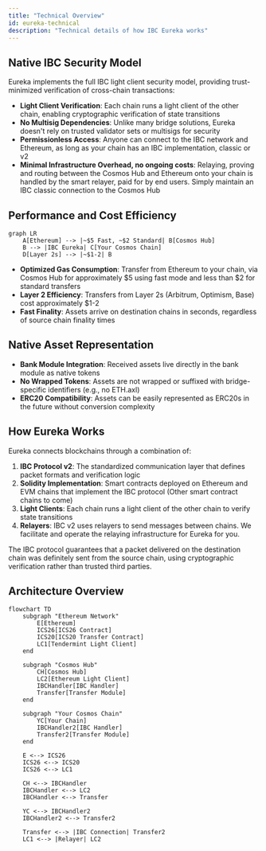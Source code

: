 ```yaml
---
title: "Technical Overview"
id: eureka-technical
description: "Technical details of how IBC Eureka works"
---
```


## Native IBC Security Model

Eureka implements the full IBC light client security model, providing trust-minimized verification of cross-chain transactions:

- **Light Client Verification**: Each chain runs a light client of the other chain, enabling cryptographic verification of state transitions
- **No Multisig Dependencies**: Unlike many bridge solutions, Eureka doesn't rely on trusted validator sets or multisigs for security
- **Permissionless Access**: Anyone can connect to the IBC network and Ethereum, as long as your chain has an IBC implementation, classic or v2
- **Minimal Infrastructure Overhead, no ongoing costs**: Relaying, proving and routing between the Cosmos Hub and Ethereum onto your chain is handled by the smart relayer, paid for by end users. Simply maintain an IBC classic connection to the Cosmos Hub

## Performance and Cost Efficiency

```mermaid
graph LR
    A[Ethereum] --> |~$5 Fast, ~$2 Standard| B[Cosmos Hub]
    B --> |IBC Eureka| C[Your Cosmos Chain]
    D[Layer 2s] --> |~$1-2| B
```

- **Optimized Gas Consumption**: Transfer from Ethereum to your chain, via Cosmos Hub for approximately \$5 using fast mode and less than \$2 for standard transfers
- **Layer 2 Efficiency**: Transfers from Layer 2s (Arbitrum, Optimism, Base) cost approximately $1-2
- **Fast Finality**: Assets arrive on destination chains in seconds, regardless of source chain finality times

## Native Asset Representation

- **Bank Module Integration**: Received assets live directly in the bank module as native tokens
- **No Wrapped Tokens**: Assets are not wrapped or suffixed with bridge-specific identifiers (e.g., no ETH.axl)
- **ERC20 Compatibility**: Assets can be easily represented as ERC20s in the future without conversion complexity

## How Eureka Works

Eureka connects blockchains through a combination of:

1. **IBC Protocol v2**: The standardized communication layer that defines packet formats and verification logic
2. **Solidity Implementation**: Smart contracts deployed on Ethereum and EVM chains that implement the IBC protocol (Other smart contract chains to come)
3. **Light Clients**: Each chain runs a light client of the other chain to verify state transitions
4. **Relayers**: IBC v2 uses relayers to send messages between chains. We facilitate and operate the relaying infrastructure for Eureka for you.

<Note>
  The IBC protocol guarantees that a packet delivered on the destination chain
  was definitely sent from the source chain, using cryptographic verification
  rather than trusted third parties.
</Note>

## Architecture Overview

```mermaid
flowchart TD
    subgraph "Ethereum Network"
        E[Ethereum]
        ICS26[ICS26 Contract]
        ICS20[ICS20 Transfer Contract]
        LC1[Tendermint Light Client]
    end
    
    subgraph "Cosmos Hub"
        CH[Cosmos Hub]
        LC2[Ethereum Light Client]
        IBCHandler[IBC Handler]
        Transfer[Transfer Module]
    end
    
    subgraph "Your Cosmos Chain"
        YC[Your Chain]
        IBCHandler2[IBC Handler]
        Transfer2[Transfer Module]
    end
    
    E <--> ICS26
    ICS26 <--> ICS20
    ICS26 <--> LC1
    
    CH <--> IBCHandler
    IBCHandler <--> LC2
    IBCHandler <--> Transfer
    
    YC <--> IBCHandler2
    IBCHandler2 <--> Transfer2
    
    Transfer <--> |IBC Connection| Transfer2
    LC1 <--> |Relayer| LC2
```
